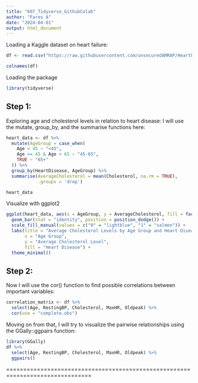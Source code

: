 ```yaml
---
title: "607_Tidyverse_GithubColab"
author: "Fares A"
date: "2024-04-01"
output: html_document
---
```


Loading a Kaggle dataset on heart failure:
```r
df <- read.csv("https://raw.githubusercontent.com/unsecuredAMRAP/HeartFailure_K/main/heart.csv")

colnames(df)
```

Loading the package
```r
library(tidyverse)
```


## Step 1:

Exploring age and cholesterol levels in relation to heart disease: I will use the mutate, group_by, and the summarise functions here:
```r
heart_data <- df %>%
  mutate(AgeGroup = case_when(
    Age < 45 ~ "<45",
    Age >= 45 & Age < 65 ~ "45-65",
    TRUE ~ "65+"
  )) %>%
  group_by(HeartDisease, AgeGroup) %>%
  summarise(AverageCholesterol = mean(Cholesterol, na.rm = TRUE),
            .groups = 'drop')

heart_data
```

Visualize with ggplot2
```r
ggplot(heart_data, aes(x = AgeGroup, y = AverageCholesterol, fill = factor(HeartDisease))) +
  geom_bar(stat = "identity", position = position_dodge()) +
  scale_fill_manual(values = c("0" = "lightblue", "1" = "salmon")) +
  labs(title = "Average Cholesterol Levels by Age Group and Heart Disease",
       x = "Age Group",
       y = "Average Cholesterol Level",
       fill = "Heart Disease") +
  theme_minimal()

```

## Step 2:
 
Now I will use the cor() function to find possible correlations between important variables:
```r
correlation_matrix <- df %>%
  select(Age, RestingBP, Cholesterol, MaxHR, Oldpeak) %>%
  cor(use = "complete.obs")
```


Moving on from that, I will try to visualize the pairwise relationships using the GGally::ggpairs function:
```r
library(GGally)
df %>%
  select(Age, RestingBP, Cholesterol, MaxHR, Oldpeak) %>%
  ggpairs()

```

===============================================================================

